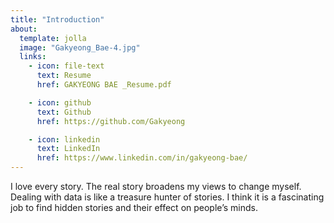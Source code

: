 ```yaml
---
title: "Introduction"
about:
  template: jolla
  image: "Gakyeong_Bae-4.jpg"
  links:
    - icon: file-text
      text: Resume
      href: GAKYEONG BAE _Resume.pdf 

    - icon: github
      text: Github
      href: https://github.com/Gakyeong

    - icon: linkedin
      text: LinkedIn
      href: https://www.linkedin.com/in/gakyeong-bae/
---
```


I love every story. The real story broadens my views to change myself. Dealing with data is like a treasure hunter of stories. I think it is a fascinating job to find hidden stories and their effect on people’s minds. 




